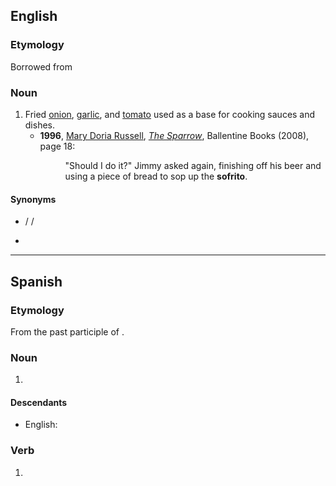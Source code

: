 {{also|soffritto|soffrito|sofritto|sofrito}}

==English==
{{wikipedia}}

===Etymology===
Borrowed from {{bor|en|es|sofrito}}

===Noun===
{{en-noun|-}}

# Fried [[onion]], [[garlic]], and [[tomato]] used as a base for cooking sauces and dishes.
#* '''1996''', [[w:Mary Doria Russell|Mary Doria Russell]], ''[[w:The Sparrow (novel)|The Sparrow]]'', Ballentine Books (2008), page 18:
#*: "Should I do it?" Jimmy asked again, finishing off his beer and using a piece of bread to sop up the '''sofrito'''.

====Synonyms====
* {{l|en|soffritto}} / {{l|en|soffrito}} / {{l|en|sofritto}}
* {{l|en|mirepoix}}

----

==Spanish==

===Etymology===
From the past participle of {{m|es|sofreír}}.

===Noun===
{{es-noun|m}}

# {{lb|es|cuisine}} {{l|en|sofrito}}

====Descendants====
* English: {{m|en|sofrito}}

===Verb===
{{es-past participle|sofrit}}

# {{es-verb form of|mood=participle|tense=past|ending=ar|sofreír}}